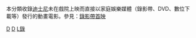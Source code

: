 本分類收錄[[迪士尼|迪士尼]]未在戲院上映而直接以家庭娛樂媒體（錄影帶、DVD、數位下載等）發行的動畫電影。參見：[[錄影帶首映|錄影帶首映]]

[[Category:迪士尼錄影帶首映電影|D]]
[[Category:錄影帶首映動畫|D]]
[[Category:迪士尼動畫|L錄]]